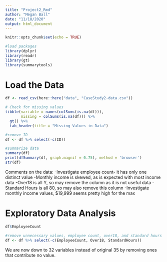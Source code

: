 ```yaml
---
title: "Project2_Rmd"
author: "Megan Ball"
date: "11/18/2020"
output: html_document
---
```


```r
knitr::opts_chunk$set(echo = TRUE)

#load packages
library(dplyr)
library(readr)
library(gt)
library(summarytools)
```

# Load the Data 
```r
df <- read_csv(here::here("data", "CaseStudy2-data.csv"))

# Check for missing values
tibble(variable = names(colSums(is.na(df))),
       missing = colSums(is.na(df))) %>% 
  gt() %>% 
  tab_header(title = "Missing Values in Data") 

#remove ID
df <- df %>% select(-c(ID))

```



```r

#summarize data
summary(df)
print(dfSummary(df, graph.magnif = 0.75), method = 'browser')
str(df)

```

Comments on the data:
-Investigate employee count- it has only one distinct value
-Monthly income is skewed, as is expected with most income data
-Over18 is all Y, so may remove the column as it is not useful data
-Standard Hours is all 80, so may also remove this column
-Investigate monthly income values, $19,999 seems pretty high for the max

# Exploratory Data Analysis

```r
df$EmployeeCount

#remove unnecessary values, employee count, over18, and standard hours
df <- df %>% select(-c(EmployeeCount, Over18, StandardHours))

```
We are now down to 32 variables instead of original 35 by removing ones that contribute no value.

```r

```

